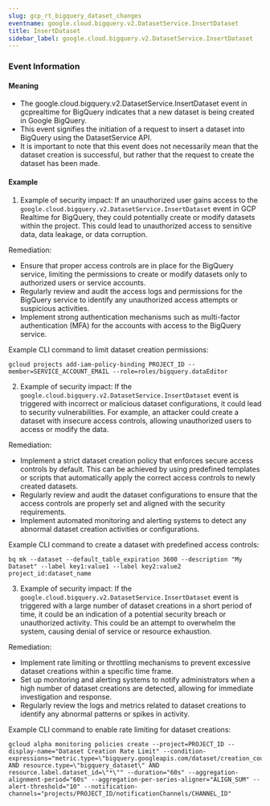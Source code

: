 ```yaml
--- 
slug: gcp_rt_bigquery_dataset_changes
eventname: google.cloud.bigquery.v2.DatasetService.InsertDataset
title: InsertDataset
sidebar_label: google.cloud.bigquery.v2.DatasetService.InsertDataset
---
```

                       
### Event Information

#### Meaning

- The google.cloud.bigquery.v2.DatasetService.InsertDataset event in gcprealtime for BigQuery indicates that a new dataset is being created in Google BigQuery.
- This event signifies the initiation of a request to insert a dataset into BigQuery using the DatasetService API.
- It is important to note that this event does not necessarily mean that the dataset creation is successful, but rather that the request to create the dataset has been made.

#### Example

1. Example of security impact: If an unauthorized user gains access to the `google.cloud.bigquery.v2.DatasetService.InsertDataset` event in GCP Realtime for BigQuery, they could potentially create or modify datasets within the project. This could lead to unauthorized access to sensitive data, data leakage, or data corruption.

Remediation:
- Ensure that proper access controls are in place for the BigQuery service, limiting the permissions to create or modify datasets only to authorized users or service accounts.
- Regularly review and audit the access logs and permissions for the BigQuery service to identify any unauthorized access attempts or suspicious activities.
- Implement strong authentication mechanisms such as multi-factor authentication (MFA) for the accounts with access to the BigQuery service.

Example CLI command to limit dataset creation permissions:
```
gcloud projects add-iam-policy-binding PROJECT_ID --member=SERVICE_ACCOUNT_EMAIL --role=roles/bigquery.dataEditor
```

2. Example of security impact: If the `google.cloud.bigquery.v2.DatasetService.InsertDataset` event is triggered with incorrect or malicious dataset configurations, it could lead to security vulnerabilities. For example, an attacker could create a dataset with insecure access controls, allowing unauthorized users to access or modify the data.

Remediation:
- Implement a strict dataset creation policy that enforces secure access controls by default. This can be achieved by using predefined templates or scripts that automatically apply the correct access controls to newly created datasets.
- Regularly review and audit the dataset configurations to ensure that the access controls are properly set and aligned with the security requirements.
- Implement automated monitoring and alerting systems to detect any abnormal dataset creation activities or configurations.

Example CLI command to create a dataset with predefined access controls:
```
bq mk --dataset --default_table_expiration 3600 --description "My Dataset" --label key1:value1 --label key2:value2 project_id:dataset_name
```

3. Example of security impact: If the `google.cloud.bigquery.v2.DatasetService.InsertDataset` event is triggered with a large number of dataset creations in a short period of time, it could be an indication of a potential security breach or unauthorized activity. This could be an attempt to overwhelm the system, causing denial of service or resource exhaustion.

Remediation:
- Implement rate limiting or throttling mechanisms to prevent excessive dataset creations within a specific time frame.
- Set up monitoring and alerting systems to notify administrators when a high number of dataset creations are detected, allowing for immediate investigation and response.
- Regularly review the logs and metrics related to dataset creations to identify any abnormal patterns or spikes in activity.

Example CLI command to enable rate limiting for dataset creations:
```
gcloud alpha monitoring policies create --project=PROJECT_ID --display-name="Dataset Creation Rate Limit" --condition-expressions="metric.type=\"bigquery.googleapis.com/dataset/creation_count\" AND resource.type=\"bigquery_dataset\" AND resource.label.dataset_id=\"*\"" --duration="60s" --aggregation-alignment-period="60s" --aggregation-per-series-aligner="ALIGN_SUM" --alert-threshold="10" --notification-channels="projects/PROJECT_ID/notificationChannels/CHANNEL_ID"
```


 